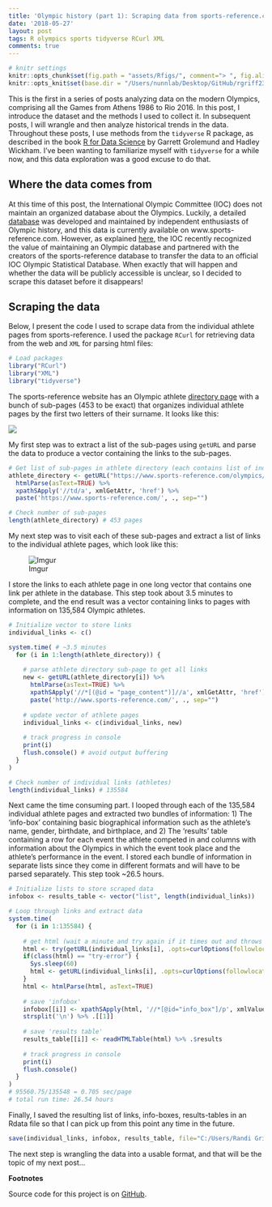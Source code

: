 ```yaml
---
title: 'Olympic history (part 1): Scraping data from sports-reference.com'
date: '2018-05-27'
layout: post
tags: R olympics sports tidyverse RCurl XML
comments: true
---
```


```r
# knitr settings
knitr::opts_chunk$set(fig.path = "assets/Rfigs/", comment="> ", fig.align='center', eval=FALSE)
knitr::opts_knit$set(base.dir = "/Users/nunnlab/Desktop/GitHub/rgriff23.github.io/", base.url = "/")
```

This is the first in a series of posts analyzing data on the modern Olympics, comprising all the Games from Athens 1986 to Rio 2016. In this post, I introduce the dataset and the methods I used to collect it. In subsequent posts, I will wrangle and then analyze historical trends in the data. Throughout these posts, I use methods from the `tidyverse` R package, as described in the book [R for Data Science](http://r4ds.had.co.nz/) by Garrett Grolemund and Hadley Wickham. I've been wanting to familiarize myself with `tidyverse` for a while now, and this data exploration was a good excuse to do that. 

## Where the data comes from

At this time of this post, the International Olympic Committee (IOC) does not maintain an organized database about the Olympics. Luckily, a detailed [database](http://www.olympedia.org/) was developed and maintained by independent enthusiasts of Olympic history, and this data is currently available on www.sports-reference.com. However, as explained [here](http://olympstats.com/2016/08/21/the-olymadmen-and-olympstats-and-sports-reference/), the IOC recently recognized the value of maintaining an Olympic database and partnered with the creators of the sports-reference database to transfer the data to an official IOC Olympic Statistical Database. When exactly that will happen and whether the data will be publicly accessible is unclear, so I decided to scrape this dataset before it disappears! 

## Scraping the data

Below, I present the code I used to scrape data from the individual athlete pages from sports-reference. I used the package `RCurl` for retrieving data from the web and `XML` for parsing html files:

```r
# Load packages
library("RCurl")
library("XML")
library("tidyverse")
```

The sports-reference website has an Olympic athlete [directory page](https://www.sports-reference.com/olympics/athletes) with a bunch of sub-pages (453 to be exact) that organizes individual athlete pages by the first two letters of their surname. It looks like this:

![](http://i.imgur.com/sza7p0s.png)

My first step was to extract a list of the sub-pages using `getURL` and parse the data to produce a vector containing the links to the sub-pages.

```r
# Get list of sub-pages in athlete directory (each contains list of individual athlete pages)
athlete_directory <- getURL("https://www.sports-reference.com/olympics/athletes/") %>%
  htmlParse(asText=TRUE) %>%
  xpathSApply('//td/a', xmlGetAttr, 'href') %>%
  paste('https://www.sports-reference.com/', ., sep="")

# Check number of sub-pages 
length(athlete_directory) # 453 pages
```

My next step was to visit each of these sub-pages and extract a list of links to the individual athlete pages, which look like this:

![Imgur](http://i.imgur.com/LVx5UU0.png)

I store the links to each athlete page in one long vector that contains one link per athlete in the database. This step took about 3.5 minutes to complete, and the end result was a vector containing links to pages with information on 135,584 Olympic athletes.

```r
# Initialize vector to store links
individual_links <- c() 

system.time( # ~3.5 minutes
  for (i in 1:length(athlete_directory)) {
    
    # parse athlete directory sub-page to get all links
    new <- getURL(athlete_directory[i]) %>%
      htmlParse(asText=TRUE) %>%
      xpathSApply('//*[(@id = "page_content")]//a', xmlGetAttr, 'href') %>%
      paste('http://www.sports-reference.com/', ., sep="")
    
    # update vector of athlete pages
    individual_links <- c(individual_links, new) 
    
    # track progress in console
    print(i) 
    flush.console() # avoid output buffering
  }
) 

# Check number of individual links (athletes)
length(individual_links) # 135584
```

Next came the time consuming part. I looped through each of the 135,584 individual athlete pages and extracted two bundles of information: 1) The 'info-box' containing basic biographical information such as the athlete's name, gender, birthdate, and birthplace, and 2) The 'results' table containing a row for each event the athlete competed in and columns with information about the Olympics in which the event took place and the athlete's performance in the event. I stored each bundle of information in separate lists since they come in different formats and will have to be parsed separately. This step took ~26.5 hours. 

```r
# Initialize lists to store scraped data
infobox <- results_table <- vector("list", length(individual_links))

# Loop through links and extract data 
system.time( 
  for (i in 1:135584) {
    
    # get html (wait a minute and try again if it times out and throws and error)
    html <- try(getURL(individual_links[i], .opts=curlOptions(followlocation=TRUE)), silent=TRUE)
    if(class(html) == "try-error") {
      Sys.sleep(60)
      html <- getURL(individual_links[i], .opts=curlOptions(followlocation=TRUE))
    }
    html <- htmlParse(html, asText=TRUE)
    
    # save 'infobox'
    infobox[[i]] <- xpathSApply(html, '//*[@id="info_box"]/p', xmlValue) %>%
    strsplit('\n') %>% .[[1]]
    
    # save 'results table'
    results_table[[i]] <- readHTMLTable(html) %>% .$results
    
    # track progress in console
    print(i)
    flush.console() 
  }
)
# 95560.75/135548 = 0.705 sec/page
# total run time: 26.54 hours
```

Finally, I saved the resulting list of links, info-boxes, results-tables in an Rdata file so that I can pick up from this point any time in the future. 

```r
save(individual_links, infobox, results_table, file="C:/Users/Randi Griffin/Documents/GitHub/Olympic_history/scrapings.Rdata")
```

The next step is wrangling the data into a usable format, and that will be the topic of my next post...

**Footnotes**

Source code for this project is on [GitHub](https://github.com/rgriff23/Olympic_history).
